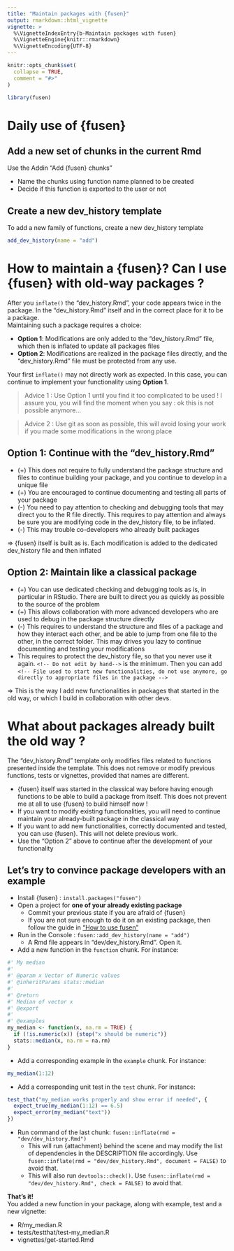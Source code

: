 ```yaml
---
title: "Maintain packages with {fusen}"
output: rmarkdown::html_vignette
vignette: >
  %\VignetteIndexEntry{b-Maintain packages with fusen}
  %\VignetteEngine{knitr::rmarkdown}
  %\VignetteEncoding{UTF-8}
---
```


```r
knitr::opts_chunk$set(
  collapse = TRUE,
  comment = "#>"
)
```

```r
library(fusen)
```

# Daily use of {fusen}

## Add a new set of chunks in the current Rmd

Use the Addin "Add {fusen} chunks"

+ Name the chunks using function name planned to be created
+ Decide if this function is exported to the user or not

## Create a new dev_history template

To add a new family of functions, create a new dev_history template

```r
add_dev_history(name = "add")
```


# How to maintain a {fusen}? Can I use {fusen} with old-way packages ?

After you `inflate()` the "dev_history.Rmd", your code appears twice in the package. In the "dev_history.Rmd" itself and in the correct place for it to be a package.  
Maintaining such a package requires a choice:  

- **Option 1**: Modifications are only added to the "dev_history.Rmd" file, which then is inflated to update all packages files
- **Option 2**: Modifications are realized in the package files directly, and the "dev_history.Rmd" file must be protected from any use.

Your first `inflate()` may not directly work as expected. In this case, you can continue to implement your functionality using **Option 1**. 

> Advice 1 : Use Option 1 until you find it too complicated to be used ! I assure you, you will find the moment when you say : ok this is not possible anymore...

> Advice 2 : Use git as soon as possible, this will avoid losing your work if you made some modifications in the wrong place


## Option 1: Continue with the "dev_history.Rmd"

- (+) This does not require to fully understand the package structure and files to continue building your package, and you continue to develop in a unique file
- (+) You are encouraged to continue documenting and testing all parts of your package
- (-) You need to pay attention to checking and debugging tools that may direct you to the R file directly. This requires to pay attention and always be sure you are modifying code in the dev_history file, to be inflated.
- (-) This may trouble co-developers who already built packages


=> {fusen} itself is built as is. Each modification is added to the dedicated dev_history file and then inflated



## Option 2: Maintain like a classical package

- (+) You can use dedicated checking and debugging tools as is, in particular in RStudio. There are built to direct you as quickly as possible to the source of the problem
- (+) This allows collaboration with more advanced developers who are used to debug in the package structure directly
- (-) This requires to understand the structure and files of a package and how they interact each other, and be able to jump from one file to the other, in the correct folder. This may drives you lazy to continue documenting and testing your modifications
- This requires to protect the dev_history file, so that you never use it again. `<!-- Do not edit by hand-->` is the minimum. Then you can add `<!-- File used to start new functionalities, do not use anymore, go directly to appropriate files in the package -->`


=> This is the way I add new functionalities in packages that started in the old way, or which I build in collaboration with other devs. 
 


# What about packages already built the old way ?

The "dev_history.Rmd" template only modifies files related to functions presented inside the template. 
This does not remove or modify previous functions, tests or vignettes, provided that names are different.

- {fusen} itself was started in the classical way before having enough functions to be able to build a package from itself. This does not prevent me at all to use {fusen} to build himself now ! 
- If you want to modify existing functionalities, you will need to continue maintain your already-built package in the classical way
- If you want to add new functionalities, correctly documented and tested, you can use {fusen}. This will not delete previous work. 
- Use the "Option 2" above to continue after the development of your functionality

## Let's try to convince package developers with an example

- Install {fusen} : `install.packages("fusen")`
- Open a project for **one of your already existing package**
  + Commit your previous state if you are afraid of {fusen}
  + If you are not sure enough to do it on an existing package, then follow the guide in ["How to use fusen"](https://thinkr-open.github.io/fusen/articles/How-to-use-fusen.html)
- Run in the Console : `fusen::add_dev_history(name = "add")`
  + A Rmd file appears in "dev/dev_history.Rmd". Open it.
- Add a new function in the `function` chunk. For instance:  
```r
#' My median
#'
#' @param x Vector of Numeric values
#' @inheritParams stats::median
#'
#' @return
#' Median of vector x
#' @export
#'
#' @examples
my_median <- function(x, na.rm = TRUE) {
  if (!is.numeric(x)) {stop("x should be numeric")}
  stats::median(x, na.rm = na.rm)
}
```
- Add a corresponding example in the `example` chunk. For instance:  
```r
my_median(1:12)
```
- Add a corresponding unit test in the `test` chunk. For instance:
```r
test_that("my_median works properly and show error if needed", {
  expect_true(my_median(1:12) == 6.5)
  expect_error(my_median("text"))
})
```
- Run command of the last chunk: `fusen::inflate(rmd = "dev/dev_history.Rmd")`
  + This will run {attachment} behind the scene and may modify the list of dependencies in the DESCRIPTION file accordingly. Use `fusen::inflate(rmd = "dev/dev_history.Rmd", document = FALSE)` to avoid that.
  + This will also run `devtools::check()`. Use `fusen::inflate(rmd = "dev/dev_history.Rmd", check = FALSE)` to avoid that.

**That's it!**  
You added a new function in your package, along with example, test and a new vignette:

- R/my_median.R
- tests/testthat/test-my_median.R
- vignettes/get-started.Rmd



